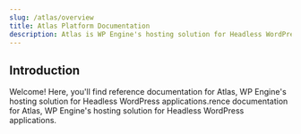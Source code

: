 ```yaml
---
slug: /atlas/overview
title: Atlas Platform Documentation
description: Atlas is WP Engine's hosting solution for Headless WordPress applications. Headless apps pair a WordPress backend with a decoupled JavaScript frontend. With Atlas, you get a premier WordPress hosting experience and state of the art JavaScript hosting combined into one.
---
```


## Introduction

Welcome! Here, you'll find reference documentation for Atlas, WP Engine's hosting solution for Headless WordPress applications.rence documentation for Atlas, WP Engine's hosting solution for Headless WordPress applications.

